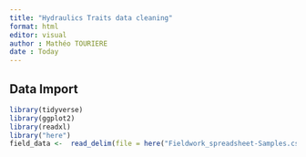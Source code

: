 ```yaml
---
title: "Hydraulics Traits data cleaning"
format: html
editor: visual
author : Mathéo TOURIERE
date : Today
---
```


## Data Import

```r
library(tidyverse)
library(ggplot2)
library(readxl)
library("here")
field_data <-  read_delim(file = here("Fieldwork_spreadsheet-Samples.csv"))



```
